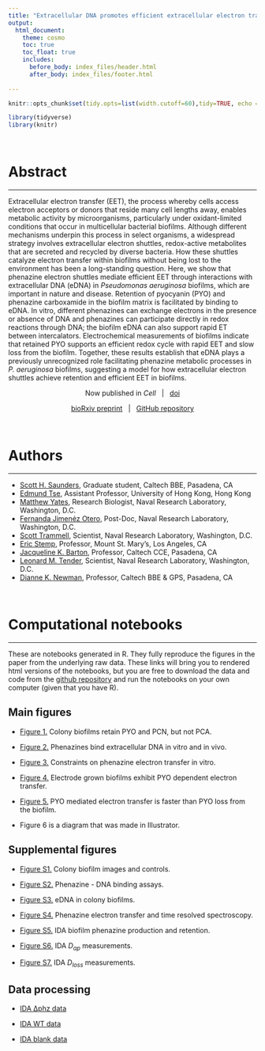 ```yaml
---
title: "Extracellular DNA promotes efficient extracellular electron transfer by pyocyanin in *Pseudomonas aeruginosa* biofilms."
output: 
  html_document:
    theme: cosmo
    toc: true
    toc_float: true
    includes:
      before_body: index_files/header.html
      after_body: index_files/footer.html
  
---
```


```r
knitr::opts_chunk$set(tidy.opts=list(width.cutoff=60),tidy=TRUE, echo = F, message=FALSE, warning=FALSE, fig.align="center", fig.retina = 2)

library(tidyverse)
library(knitr)
```

<br>

# Abstract

---

Extracellular electron transfer (EET), the process whereby cells access electron acceptors or donors that reside many cell lengths away, enables metabolic activity by microorganisms, particularly under oxidant-limited conditions that occur in multicellular bacterial biofilms. Although different mechanisms underpin this process in select organisms, a widespread strategy involves extracellular electron shuttles, redox-active metabolites that are secreted and recycled by diverse bacteria. How these shuttles catalyze electron transfer within biofilms without being lost to the environment has been a long-standing question. Here, we show that phenazine electron shuttles mediate efficient EET through interactions with extracellular DNA (eDNA) in *Pseudomonas aeruginosa* biofilms, which are important in nature and disease. Retention of pyocyanin (PYO) and phenazine carboxamide in the biofilm matrix is facilitated by binding to eDNA. In vitro, different phenazines can exchange electrons in the presence or absence of DNA and phenazines can participate directly in redox reactions through DNA; the biofilm eDNA can also support rapid ET between intercalators. Electrochemical measurements of biofilms indicate that retained PYO supports an efficient redox cycle with rapid EET and slow loss from the biofilm. Together, these results establish that eDNA plays a previously unrecognized role facilitating phenazine metabolic processes in *P. aeruginosa* biofilms, suggesting a model for how extracellular electron shuttles achieve retention and efficient EET in biofilms. 

<center>

Now published in *Cell* &nbsp; | &nbsp; [doi](https://doi.org/10.1016/j.cell.2020.07.006)

[bioRxiv preprint](https://www.biorxiv.org/content/10.1101/2019.12.12.872085v1) &nbsp; | &nbsp; [GitHub repository](https://github.com/DKN-lab/phz_eDNA_2019)

</center>

<br>

# Authors

---

* [Scott H. Saunders](https://scott-saunders.github.io/website/), Graduate student, Caltech BBE, Pasadena, CA
* [Edmund Tse](https://et-lab-hku.weebly.com/), Assistant Professor, University of Hong Kong, Hong Kong
* [Matthew Yates](https://scholar.google.com/citations?user=QjVhIr0AAAAJ&hl=en), Research Biologist, Naval Research Laboratory, Washington, D.C.
* [Fernanda Jimenéz Otero](http://orcid.org/0000-0003-1583-6495), Post-Doc, Naval Research Laboratory, Washington, D.C.
* [Scott Trammell](https://scholar.google.com/citations?user=KgxbIM8AAAAJ&hl=en), Scientist, Naval Research Laboratory, Washington, D.C.
* [Eric Stemp](https://www.msmu.edu/resources-culture/faculty-directory/faculty-members/stemp-eric.php), Professor, Mount St. Mary's, Los Angeles, CA
* [Jacqueline K. Barton](http://www.its.caltech.edu/~jkbgrp/), Professor, Caltech CCE, Pasadena, CA
* [Leonard M. Tender](https://scholar.google.com/citations?user=Rd6gIBUAAAAJ&hl=en), Scientist, Naval Research Laboratory, Washington, D.C.
* [Dianne K. Newman](http://dknweb.caltech.edu/Newman_Lab.html), Professor, Caltech BBE & GPS, Pasadena, CA

<br>


# Computational notebooks

----

These are notebooks generated in R. They fully reproduce the figures in the paper from the underlying raw data. These links will bring you to rendered html versions of the notebooks, but you are free to download the data and code from the [github repository](https://github.com/DKN-lab/phz_eDNA_2019) and run the notebooks on your own computer (given that you have R).

## Main figures

* [Figure 1.](https://dkn-lab.github.io/phz_eDNA_2019/code/figures/Fig_1/phz2019_Fig_1.html) Colony biofilms retain PYO and PCN, but not PCA.

* [Figure 2.](https://dkn-lab.github.io/phz_eDNA_2019/code/figures/Fig_2/phz2019_Fig_2.html) Phenazines bind extracellular DNA in vitro and in vivo.

* [Figure 3.](https://dkn-lab.github.io/phz_eDNA_2019/code/figures/Fig_3/phz2019_Fig_3.html) Constraints on phenazine electron transfer in vitro.

* [Figure 4.](https://dkn-lab.github.io/phz_eDNA_2019/code/figures/Fig_4/phz2019_Fig_4.html) Electrode grown biofilms exhibit PYO dependent electron transfer.

* [Figure 5.](https://dkn-lab.github.io/phz_eDNA_2019/code/figures/Fig_5/phz2019_Fig_5.html) PYO mediated electron transfer is faster than PYO loss from the biofilm.

* Figure 6 is a diagram that was made in Illustrator.


## Supplemental figures

* [Figure S1.](https://dkn-lab.github.io/phz_eDNA_2019/code/figures/supplement/Fig_S1/phz2019_Fig_S1.html) Colony biofilm images and controls.

* [Figure S2.](https://dkn-lab.github.io/phz_eDNA_2019/code/figures/supplement/Fig_S2/phz2019_Fig_S2.html) Phenazine - DNA binding assays.

* [Figure S3.](https://dkn-lab.github.io/phz_eDNA_2019/code/figures/supplement/Fig_S3/phz2019_Fig_S3.html) eDNA in colony biofilms.

* [Figure S4.](https://dkn-lab.github.io/phz_eDNA_2019/code/figures/supplement/Fig_S4/phz2019_Fig_S4.html) Phenazine electron transfer and time resolved spectroscopy.

* [Figure S5.](https://dkn-lab.github.io/phz_eDNA_2019/code/figures/supplement/Fig_S4/phz2019_Fig_S4.html) IDA biofilm phenazine production and retention.

* [Figure S6.](https://dkn-lab.github.io/phz_eDNA_2019/code/figures/supplement/Fig_S6/phz2019_Fig_S6.html) IDA $D_{ap}$ measurements.

* [Figure S7.](https://dkn-lab.github.io/phz_eDNA_2019/code/figures/supplement/Fig_S7/phz2019_Fig_S7.html) IDA $D_{loss}$ measurements. 

## Data processing

* [IDA ∆phz data](https://dkn-lab.github.io/phz_eDNA_2019/code/processing/IDA_dPHZ/IDA_dPHZ_processing.html)

* [IDA WT data](https://dkn-lab.github.io/phz_eDNA_2019/code/processing/IDA_WT/IDA_WT_processing.html)

* [IDA blank data](https://dkn-lab.github.io/phz_eDNA_2019/code/processing/IDA_blank/IDA_blank_processing.html)


